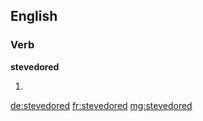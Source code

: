 ==English==

===Verb===
'''stevedored'''

# {{past of|stevedore}}

[[de:stevedored]]
[[fr:stevedored]]
[[mg:stevedored]]